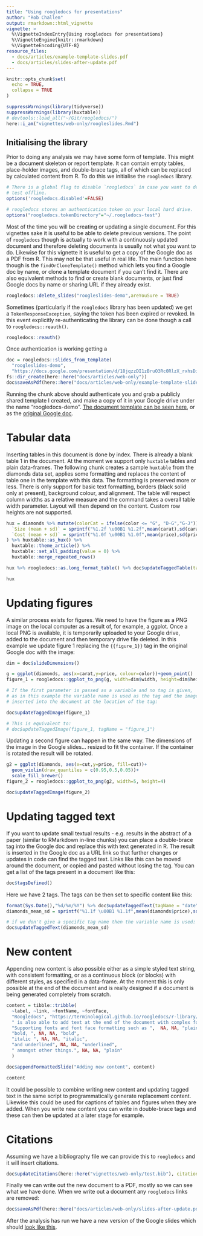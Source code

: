 ```yaml
---
title: "Using roogledocs for presentations"
author: "Rob Challen"
output: rmarkdown::html_vignette
vignette: >
  %\VignetteIndexEntry{Using roogledocs for presentations}
  %\VignetteEngine{knitr::rmarkdown}
  %\VignetteEncoding{UTF-8}
resource_files:
  - docs/articles/example-template-slides.pdf
  - docs/articles/slides-after-update.pdf
---
```


```r
knitr::opts_chunk$set(
  echo = TRUE,
  collapse = TRUE
)

suppressWarnings(library(tidyverse))
suppressWarnings(library(huxtable))
# devtools::load_all("~/Git/roogledocs/")
here::i_am("vignettes/web-only/roogleslides.Rmd")
```

## Initialising the library

Prior to doing any analysis we may have some form of template. This might be a
document skeleton or report template. It can contain empty tables, place-holder
images, and double-brace tags, all of which can be replaced by calculated content from
R. To do this we initialise the `roogledocs` library. 

```r

# There is a global flag to disable `roogledocs` in case you want to develop and
# test offline.
options('roogledocs.disabled'=FALSE)

# roogledocs stores an authentication token on your local hard drive.
options("roogledocs.tokenDirectory"="~/.roogledocs-test")
```

Most of the time you will be creating or updating a single document. For this
vignettes sake it is useful to be able to delete previous versions. The point of
`roogledocs` though is actually to work with a continuously updated document and
therefore deleting documents is usually not what you want to do. Likewise for
this vignette it is useful to get a copy of the Google doc as a PDF from R. This
may not be that useful in real life. The main function here though is the
`findOrCloneTemplate()` method which lets you find a Google doc by name, or
clone a template document if you can't find it. There are also equivalent
methods to find or create blank documents, or just find Google docs by name or
sharing URL if they already exist.

```r
roogledocs::delete_slides("roogleslides-demo",areYouSure = TRUE)
```

Sometimes (particularly if the `roogledocs` library has been updated) we get a 
`TokenResponseException`, saying the token has been expired or revoked. In this 
event explicitly re-authenticating the library can be done though a call to 
`roogledocs::reauth()`.

```r
roogledocs::reauth()
```

Once authentication is working getting a 

```r
doc = roogledocs::slides_from_template(
  "roogleslides-demo",
  "https://docs.google.com/presentation/d/18jqzzDI1zBruO3Rc0RlzX_rxhsDiOuKbTM4vnwuimn4/edit?usp=sharing")
fs::dir_create(here::here("docs/articles/web-only"))
doc$saveAsPdf(here::here("docs/articles/web-only/example-template-slides.pdf"))
```

Running the chunk above should authenticate you and grab a publicly shared
template I created, and make a copy of it in your Google drive under the name
"roogledocs-demo". [The document template can be seen here](example-template-slides.pdf), or as the 
[original Google doc](https://docs.Google.com/document/d/1XnrBgBJFz7jEMYtw3o3YKbOuMdWvUkzIul4hb2B-SC4/edit?usp=sharing).

# Tabular data

Inserting tables in this document is done by index. There is already a blank
table 1 in the document. At the moment we support only `huxtable` tables and plain 
data-frames. The
following chunk creates a sample `huxtable` from the diamonds data set, applies
some formatting and replaces the content of table one in the template with this
data. The formatting is preserved more or less. There is only support for basic
text formatting, borders (black solid only at present), background colour, and
alignment. The table will respect column widths as a relative measure and the
command takes a overall table width parameter. Layout will then depend on the
content. Custom row heights are not supported.

```r
hux = diamonds %>% mutate(colorCat = ifelse(color <= "G", "D-G","G-J")) %>% group_by(cut,colorCat) %>% summarise(
  `Size (mean + sd)` = sprintf("%1.2f \u00B1 %1.2f",mean(carat),sd(carat)),
  `Cost (mean + sd)` = sprintf("%1.0f \u00B1 %1.0f",mean(price),sd(price))
) %>% huxtable::as_hux() %>%
  huxtable::theme_article() %>% 
  huxtable::set_all_padding(value = 0) %>%
  huxtable::merge_repeated_rows()

hux %>% roogledocs::as.long_format_table() %>% doc$updateTaggedTable(tagName = "diamonds-tag" )

hux
```

# Updating figures

A similar process exists for figures. We need to have the figure as a PNG image on the
local computer as a result of, for example, a ggplot. Once a local PNG is
available, it is temporarily uploaded to your Google drive, added to the
document and then temporary drive file deleted. In this example we update figure
1 replacing the `{{figure_1}}` tag in the original Google doc with the image:

```r

dim = doc$slideDimensions()

g = ggplot(diamonds, aes(x=carat,y=price, colour=color))+geom_point()
figure_1 = roogledocs::ggplot_to_png(g, width=dim$width, height=dim$height)

# If the first parameter is passed as a variable and no tag is given, 
# as in this example the variable name is used as the tag and the image is 
# inserted into the document at the location of the tag:

doc$updateTaggedImage(figure_1)

# This is equivalent to:
# doc$updateTaggedImage(figure_1, tagName = "figure_1")


```

Updating a second figure can happen in the same way. The dimensions of the
image in the Google slides... resized to fit the container. If the container
is rotated the result will be rotated.

```r
g2 = ggplot(diamonds, aes(x=cut,y=price, fill=cut))+
  geom_violin(draw_quantiles = c(0.95,0.5,0.05))+
  scale_fill_brewer()
figure_2 = roogledocs::ggplot_to_png(g2, width=5, height=4)

doc$updateTaggedImage(figure_2)
```


# Updating tagged text

If you want to update small textual results - e.g. results in the abstract of a
paper (similar to RMarkdown in-line chunks) you can place a double-brace tag
into the Google doc and replace this with text generated in R. The result is
inserted in the Google doc as a URL link so that further changes or updates in
code can find the tagged text. Links like this can be moved around the document,
or copied and pasted without losing the tag. You can get a
list of the tags present in a document like this:

```r
doc$tagsDefined()
```

Here we have 2 tags. The tags can be then set to specific content like this:

```r
format(Sys.Date(),"%d/%m/%Y") %>% doc$updateTaggedText(tagName = "date")
diamonds_mean_sd = sprintf("%1.1f \u00B1 %1.1f",mean(diamonds$price),sd(diamonds$price)) 

# if we don't give a specific tag name then the variable name is used:
doc$updateTaggedText(diamonds_mean_sd)
```


# New content

Appending new content is also possible either as a simple styled text string,
with consistent formatting, or as a continuous block (or blocks) with different
styles, as specified in a data-frame. At the moment this is only possible at the
end of the document and is really designed if a document is being generated
completely from scratch. 

```r

content = tibble::tribble(
  ~label, ~link, ~fontName, ~fontFace,
  "Roogledocs", "https://terminological.github.io/roogledocs/r-library/docs/", "Courier New", "plain",
  " is also able to add text at the end of the document with complex formatting. ", NA, NA, "plain",
  "Supporting fonts and font face formatting such as ",  NA, NA, "plain",
  "bold, ", NA, NA, "bold",
  "italic ", NA, NA, "italic",
  "and underlined", NA, NA, "underlined",
  " amongst other things.", NA, NA, "plain"
  )

doc$appendFormattedSlide("Adding new content", content)

content
```

It could be possible to combine writing new content and updating tagged text in
the same script to programmatically generate replacement content. Likewise this
could be used for captions of tables and figures when they are added. When you
write new content you can write in double-brace tags and these can then be
updated at a later stage for example.

# Citations

Assuming we have a bibliography file we can provide this to `roogledocs` and 
it will insert citations.

```r

doc$updateCitations(here::here("vignettes/web-only/test.bib"), citationStyle = "journal-of-infection")

```

Finally we can write out the new document to a PDF, mostly so we can see what we
have done. When we write out a document any `roogledocs` links are removed:

```r
doc$saveAsPdf(here::here("docs/articles/web-only/slides-after-update.pdf"))
```

After the analysis has run we have a new version of the Google slides which
should [look like this](slides-after-update.pdf).






